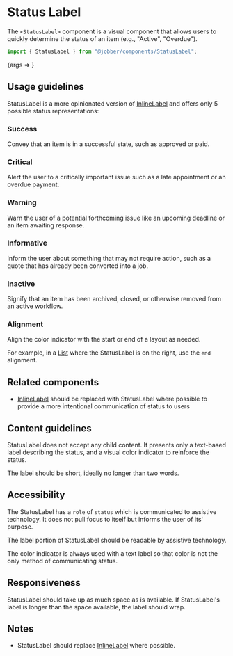
<Meta title="Components/StatusLabel" component={StatusLabel} />

# Status Label

The `<StatusLabel>` component is a visual component that allows users to quickly
determine the status of an item (e.g., "Active", "Overdue").

```ts
import { StatusLabel } from "@jobber/components/StatusLabel";
```

<Canvas>
  <Story
    name="StatusLabel"
    args={{
      label: "Bob",
    }}
  >
    {args => <StatusLabel {...args} />}
  </Story>
</Canvas>

<ArgsTable of={StatusLabel} story="StatusLabel" />

## Usage guidelines

StatusLabel is a more opinionated version of
[InlineLabel](../?path=/docs/components-inlinelabel--inline-label) and offers
only 5 possible status representations:

### Success

Convey that an item is in a successful state, such as approved or paid.

### Critical

Alert the user to a critically important issue such as a late appointment or an
overdue payment.

### Warning

Warn the user of a potential forthcoming issue like an upcoming deadline or an
item awaiting response.

### Informative

Inform the user about something that may not require action, such as a quote
that has already been converted into a job.

### Inactive

Signify that an item has been archived, closed, or otherwise removed from an
active workflow.

<Canvas>
  <Content>
    <StatusLabel label="Success" status="success" alignment="start" />
    <StatusLabel label="Critical" status="critical" alignment="start" />
    <StatusLabel label="Informative" status="informative" alignment="start" />
    <StatusLabel label="Warning" status="warning" alignment="start" />
    <StatusLabel label="Inactive" status="inactive" alignment="start" />
  </Content>
</Canvas>

### Alignment

Align the color indicator with the start or end of a layout as needed.

For example, in a [List](../?path=/docs/components-list--list) where the
StatusLabel is on the right, use the `end` alignment.

<Canvas>
  <div style={{ display: "flex", justifyContent: "space-between" }}>
    <StatusLabel label="Start" status="inactive" alignment="start" />
    <StatusLabel label="End" status="inactive" alignment="end" />
  </div>
</Canvas>

## Related components

- [InlineLabel](../?path=/docs/components-inlinelabel--inline-label) should be
  replaced with StatusLabel where possible to provide a more intentional
  communication of status to users

## Content guidelines

StatusLabel does not accept any child content. It presents only a text-based
label describing the status, and a visual color indicator to reinforce the
status.

The label should be short, ideally no longer than two words.

## Accessibility

The StatusLabel has a `role` of `status` which is communicated to assistive
technology. It does not pull focus to itself but informs the user of its'
purpose.

The label portion of StatusLabel should be readable by assistive technology.

The color indicator is always used with a text label so that color is not the
only method of communicating status.

## Responsiveness

StatusLabel should take up as much space as is available. If StatusLabel's label
is longer than the space available, the label should wrap.

## Notes

- StatusLabel should replace
  [InlineLabel](../?path=/docs/components-inlinelabel--inline-label) where
  possible.
